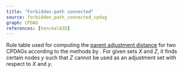```yaml
---
title: "Forbidden-path connected"
source: forbidden_path_connected_cpdag
graph: CPDAG
references: [henckelAID]
---
```



Rule table used for computing the [parent adjustment distance](/applications/parent-aid/) for two CPDAGs according to the methods by <Reference id="henckelAID" format="author(year)"/>. For given sets $X$ and $Z$, it finds certain nodes $y$ such that $Z$ cannot be used as an adjustment set with respect to $X$ and $y$.
